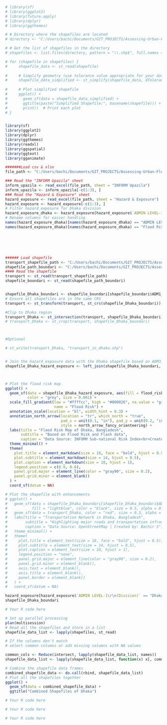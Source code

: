

```r
# library(sf)
# library(ggplot2)
# library(future.apply)
# library(dplyr)
# library(ggthemes)

# # Directory where the shapefiles are located
# directory <- "C:/Users/bachi/Documents/GIT_PROJECTS/Assessing-Urban-Flood-Risk-in-Dhaka-Bangladesh/data/Raw/bangladesh-latest-free.shp/"

# # Get the list of shapefiles in the directory
# shapefiles <- list.files(directory, pattern = "\\.shp$", full.names = TRUE)

# for (shapefile in shapefiles) {
#     shapefile_data <- st_read(shapefile)
    
#     # Simplify geometry (use tolerance value appropriate for your data)
#     shapefile_data_simplified <- st_simplify(shapefile_data, dTolerance = 0.01)
    
#     # Plot simplified shapefile
#     ggplot() +
#       geom_sf(data = shapefile_data_simplified) +
#       ggtitle(paste("Simplified Shapefile:", basename(shapefile))) +
#       print()  # Print each plot
# }



```



```r

library(sf)
library(ggplot2)
library(dplyr)
library(ggthemes)
library(readxl)
library(ggspatial)
library(ggtext)
library(gganimate)

#######Load csv & xlsx
file_path <- "C:/Users/bachi/Documents/GIT_PROJECTS/Assessing-Urban-Flood-Risk-in-Dhaka-Bangladesh/data/Processed/INFORM_Sub-national Risk Index for Bangladesh_ 2022_Admin Level 3_V1.xlsx"

### Read the "INFORM Upazila" sheet
inform_upazila <- read_excel(file_path, sheet = "INFORM Upazila")
inform_upazila <- inform_upazila[-c(1:3), ]
### Read the "Hazard & Exposure" sheet
hazard_exposure <- read_excel(file_path, sheet = "Hazard & Exposure")
hazard_exposure <- hazard_exposure[-c(1:3), ]
# Filter hazard_exposure for Dhaka division
hazard_exposure_dhaka <- hazard_exposure[hazard_exposure$`ADMIN LEVEL-1\r\n(Division)` == "Dhaka", ]
# Rename columns for easier handling
names(hazard_exposure_dhaka)[names(hazard_exposure_dhaka) == "ADMIN LEVEL -3 \r\n(Upazila)"] <- "ADM3_EN"
names(hazard_exposure_dhaka)[names(hazard_exposure_dhaka) == "Flood Risk ( Riverine and Flash Flood)"] <- "flood_risk"






###### Load shapefile
transport_shapefile_path <- "C:/Users/bachi/Documents/GIT_PROJECTS/Assessing-Urban-Flood-Risk-in-Dhaka-Bangladesh/data/Raw/bangladesh-latest-free.shp/gis_osm_transport_a_free_1.shp"  # Example path
shapefile_path_boundari <- "C:/Users/bachi/Documents/GIT_PROJECTS/Assessing-Urban-Flood-Risk-in-Dhaka-Bangladesh/data/Raw/bgd_adm_bbs_20201113_SHP/bgd_admbnda_adm4_bbs_20201113.shp"  # Example path
#### Read the shapefile
transport <- st_read(transport_shapefile_path)
shapefile_boundari <- st_read(shapefile_path_boundari)


shapefile_Dhaka_boundari <- shapefile_boundari[shapefile_boundari$ADM1_EN == "Dhaka", ]
# Ensure all shapefiles are in the same CRS
transport <- st_transform(transport, st_crs(shapefile_Dhaka_boundari))

#Clip to Dhaka region
transport_Dhaka <- st_intersection(transport, shapefile_Dhaka_boundari)
# transport_Dhaka <- st_crop(transport, shapefile_Dhaka_boundari)



#Optional

# st_write(transport_Dhaka, "transport_in_dhaka.shp")


# Join the hazard_exposure data with the Dhaka shapefile based on ADM3_EN
shapefile_Dhaka_hazard_exposure <- left_join(shapefile_Dhaka_boundari, hazard_exposure_dhaka, by = "ADM3_EN")



# Plot the flood risk map
ggplot() +
  geom_sf(data = shapefile_Dhaka_hazard_exposure, aes(fill = flood_risk),
          color = "grey", size = 0.001) +
  scale_fill_gradient(low = "#ffffcc", high = "#800026", na.value = "gray90",
                      name = "Flood Risk") +
  annotation_scale(location = "bl", width_hint = 0.3) +
  annotation_north_arrow(location = "tr", which_north = "true", 
                         pad_x = unit(0.1, "in"), pad_y = unit(0.2, "in"),
                         style = north_arrow_fancy_orienteering) +
  labs(title = "Flood Risk Map of Dhaka, Bangladesh",
       subtitle = "Based on Flood Risk and Flash data",
       caption = "Data Source: INFORM Sub-national Risk Index<br>Created by: Bachir S") +
  theme_minimal() +
  theme(
    plot.title = element_markdown(size = 18, face = "bold", hjust = 0.5),
    plot.subtitle = element_markdown(size = 14, hjust = 0.5),
    plot.caption = element_markdown(size = 10, hjust = 1),
    legend.position = c(0.9, 0.6),
    panel.grid.major = element_line(color = "gray90", size = 0.2),
    panel.grid.minor = element_blank()
  ) +
  coord_sf(datum = NA)

# Plot the shapefile with enhancements
# ggplot() +
#   geom_sf(data = shapefile_Dhaka_boundari[shapefile_Dhaka_boundari$ADM1_EN == "Dhaka", ],
#           fill = "lightblue", color = "black", size = 0.5, alpha = 0.7) +
#   geom_sf(data = transport_Dhaka, color = "red", size = 0.3, alpha = 0.8) +
#   labs(title = "Transportation Network in Dhaka, Bangladesh",
#        subtitle = "Highlighting major roads and transportation infrastructure",
#        caption = "Data Source: OpenStreetMap | Created by: Bachir S") +
#   theme_minimal() +
#   theme(
#     plot.title = element_text(size = 18, face = "bold", hjust = 0.5),
#     plot.subtitle = element_text(size = 14, hjust = 0.5),
#     plot.caption = element_text(size = 10, hjust = 1),
#     legend.position = "none",
#     panel.grid.major = element_line(color = "gray90", size = 0.2),
#     panel.grid.minor = element_blank(),
#     axis.text = element_blank(),
#     axis.title = element_blank(),
#     panel.border = element_blank()
#   ) +
#   coord_sf(datum = NA)

```


```r
hazard_exposure[hazard_exposure$`ADMIN LEVEL-1\r\n(Division)` == "Dhaka", ]
shapefile_Dhaka_boundari
```



```r
# Your R code here
```



```r

# Set up parallel processing
plan(multisession)
# Read all the shapefiles and store in a list
shapefile_data_list <- lapply(shapefiles, st_read)

# If the columns don't match 
# select common columns or add missing columns with NA values

common_cols <- Reduce(intersect, lapply(shapefile_data_list, names))
shapefile_data_list <- lapply(shapefile_data_list, function(x) x[, common_cols])

# Combine the shapefile data frames
combined_shapefile_data <- do.call(rbind, shapefile_data_list)
# Plot all the shapefiles together
ggplot() +
  geom_sf(data = combined_shapefile_data) +
  ggtitle("Combined Shapefiles of Dhaka")
```


```r
# Your R code here
```



```r
# Your R code here
```



```r
# Your R code here
```
